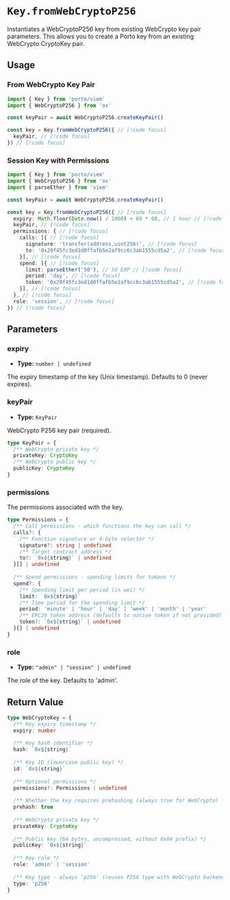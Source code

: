 # `Key.fromWebCryptoP256`

Instantiates a WebCryptoP256 key from existing WebCrypto key pair parameters. This allows you to create a Porto key from an existing WebCrypto CryptoKey pair.

## Usage

### From WebCrypto Key Pair

```ts twoslash
import { Key } from 'porto/viem'
import { WebCryptoP256 } from 'ox'

const keyPair = await WebCryptoP256.createKeyPair()

const key = Key.fromWebCryptoP256({ // [!code focus]
  keyPair, // [!code focus]
}) // [!code focus]
```

### Session Key with Permissions

```ts twoslash
import { Key } from 'porto/viem'
import { WebCryptoP256 } from 'ox'
import { parseEther } from 'viem'

const keyPair = await WebCryptoP256.createKeyPair()

const key = Key.fromWebCryptoP256({ // [!code focus]
  expiry: Math.floor(Date.now() / 1000) + 60 * 60, // 1 hour // [!code focus]
  keyPair, // [!code focus]
  permissions: { // [!code focus]
    calls: [{ // [!code focus]
      signature: 'transfer(address,uint256)', // [!code focus]
      to: '0x29f45fc3ed1d0ffafb5e2af9cc6c3ab1555cd5a2', // [!code focus]
    }], // [!code focus]
    spend: [{ // [!code focus]
      limit: parseEther('50'), // 50 EXP // [!code focus]
      period: 'day', // [!code focus]
      token: '0x29f45fc3ed1d0ffafb5e2af9cc6c3ab1555cd5a2', // [!code focus]
    }], // [!code focus]
  }, // [!code focus]
  role: 'session', // [!code focus]
}) // [!code focus]
```

## Parameters

### expiry

- **Type:** `number | undefined`

The expiry timestamp of the key (Unix timestamp). Defaults to 0 (never expires).

### keyPair

- **Type:** `KeyPair`

WebCrypto P256 key pair (required).

```ts
type KeyPair = {
  /** WebCrypto private key */
  privateKey: CryptoKey
  /** WebCrypto public key */
  publicKey: CryptoKey
}
```

### permissions

The permissions associated with the key.

```ts
type Permissions = {
  /** Call permissions - which functions the key can call */
  calls?: {
    /** Function signature or 4-byte selector */
    signature?: string | undefined
    /** Target contract address */
    to?: `0x${string}` | undefined
  }[] | undefined
  
  /** Spend permissions - spending limits for tokens */
  spend?: {
    /** Spending limit per period (in wei) */
    limit: `0x${string}`
    /** Time period for the spending limit */
    period: 'minute' | 'hour' | 'day' | 'week' | 'month' | 'year'
    /** ERC20 token address (defaults to native token if not provided) */
    token?: `0x${string}` | undefined
  }[] | undefined
}
```

### role

- **Type:** `"admin" | "session" | undefined`

The role of the key. Defaults to 'admin'.

## Return Value

```ts
type WebCryptoKey = {
  /** Key expiry timestamp */
  expiry: number
  
  /** Key hash identifier */
  hash: `0x${string}`
  
  /** Key ID (lowercase public key) */
  id: `0x${string}`
  
  /** Optional permissions */
  permissions?: Permissions | undefined
  
  /** Whether the key requires prehashing (always true for WebCrypto) */
  prehash: true
  
  /** WebCrypto private key */
  privateKey: CryptoKey
  
  /** Public key (64 bytes, uncompressed, without 0x04 prefix) */
  publicKey: `0x${string}`
  
  /** Key role */
  role: 'admin' | 'session'
  
  /** Key type - always 'p256' (reuses P256 type with WebCrypto backend) */
  type: 'p256'
}
```
